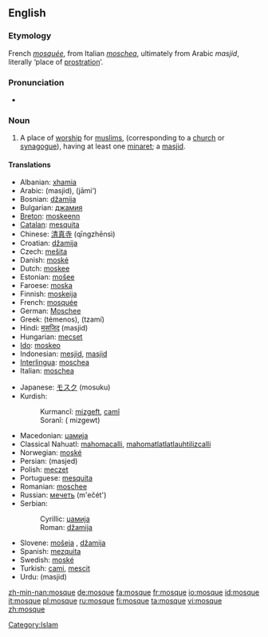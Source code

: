 ==English==

{{wikipedia}}

===Etymology===
French ''[[mosquée]]'', from Italian ''[[moschea]]'', ultimately from Arabic {{ARchar|[[مسجد]]}} ''masjid'', literally ‘place of [[prostration]]’.

===Pronunciation===
*{{audio|en-us-mosque.ogg|Audio (US)}}

===Noun===
{{en-noun}}

# {{Islam}} A place of [[worship]] for [[muslims]], (corresponding to a [[church]] or [[synagogue]]), having at least one [[minaret]]; a [[masjid]].

====Translations====
{{top}}
*Albanian: [[xhamia]]
*Arabic: {{ARchar|[[مسجد]]}} (masjid), {{ARchar|[[جامع]]}} (jāmi‘)
*Bosnian: [[džamija#Bosnian|džamija]] {{f}}
*Bulgarian: [[джамия]] {{f}}
*[[Breton]]: [[moskeenn]] {{f}}
*[[Catalan]]: [[mesquita]] {{f}}
*Chinese: [[清真寺]] (qīngzhēnsì)
*Croatian: [[džamija#Croatian|džamija]] {{f}}
*Czech: [[mešita]] {{f}}
*Danish: [[moské]]
*Dutch: [[moskee]] {{f}}
*Estonian: [[mošee]]
*Faroese: [[moska]] {{f}}
*Finnish: [[moskeija]]
*French: [[mosquée]] {{f}}
*German: [[Moschee]] {{f}}
*Greek: {{t|el|τέμενος|n|}} (témenos), {{t-|el|τζαμί|n|}} (tzamí)
*Hindi: [[मसजिद]] (masjid)
*Hungarian: [[mecset]]
*[[Ido]]: [[moskeo]]
*Indonesian: [[mesjid]],  [[masjid]]
*[[Interlingua]]: [[moschea]]
*Italian: [[moschea]]
{{mid}}
*Japanese: [[モスク]] (mosuku)
*Kurdish:
*:Kurmancî: [[mizgeft]], [[camî]]
*:Soranî: {{KUchar|[[مزگه‌وت]]}}( mizgewt)
*Macedonian: [[џамија]] {{f}}
*Classical Nahuatl: [[mahomacalli]], [[mahomatlatlatlauhtilizcalli]]
*Norwegian: [[moské]]
*Persian: {{FAchar|[[مسجد]]}} (masjed)
*Polish: [[meczet]] {{m}}
*Portuguese: [[mesquita]]
*Romanian: [[moschee]] {{f}}
*Russian: [[мечеть]] (m'ečét') {{f}}
*Serbian:
*:Cyrillic: [[џамија#Serbian|џамија]] {{f}}
*:Roman: [[džamija#Serbian|džamija]] {{f}}
*Slovene: [[mošeja]] {{f}}, [[džamija]] {{f}}
*Spanish: [[mezquita]]
*Swedish: [[moské]]
*Turkish: [[cami]], [[mescit]]
*Urdu: {{URchar|[[مسجد]]}} (masjid)
{{bottom}}

[[Category:Islam]]

[[zh-min-nan:mosque]]
[[de:mosque]]
[[fa:mosque]]
[[fr:mosque]]
[[io:mosque]]
[[id:mosque]]
[[it:mosque]]
[[pl:mosque]]
[[ru:mosque]]
[[fi:mosque]]
[[ta:mosque]]
[[vi:mosque]]
[[zh:mosque]]